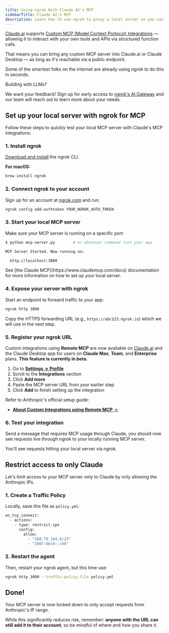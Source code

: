 ```yaml
---
title: Using ngrok With Claude AI's MCP
sidebarTitle: Claude AI's MCP
description: Learn how to use ngrok to proxy a local server so you can build custom apps for Claude's MCP.
---
```


[Claude.ai](https://www.anthropic.com/news/introducing-claude) supports [Custom MCP (Model Context Protocol) Integrations](https://support.anthropic.com/en/articles/11175166-about-custom-integrations-using-remote-mcp) — allowing it to interact with your own tools and APIs via structured function calls.

That means you can bring any custom MCP server into Claude.ai or Claude Desktop — as long as it's reachable via a public endpoint.

Some of the smartest folks on the internet are already using ngrok to do this in seconds.

<Tip>
Building with LLMs?

We want your feedback!
Sign up for early access to [ngrok's AI Gateway](https://ngrok.ai) and our team will reach out to learn more about your needs.

</Tip>

## Set up your local server with ngrok for MCP

Follow these steps to quickly test your local MCP server with Claude's MCP integrations:

### 1. Install ngrok

[Download and install](https://ngrok.com/download) the ngrok CLI.

**For macOS:**

```jsx
brew install ngrok
```

### 2. Connect ngrok to your account

Sign up for an account at [ngrok.com](https://ngrok.com/) and run:

```bash
ngrok config add-authtoken YOUR_NGROK_AUTH_TOKEN
```

### 3. Start your local MCP server

Make sure your MCP server is running on a specific port:

```bash
$ python mcp-server.py        # or whatever command runs your app

MCP Server Started. Now running on:

  http://localhost:3000
```

<Note>
	See [the Claude MCP](https://www.claudemcp.com/docs) documentation for more
	information on how to set up your local server.
</Note>

### 4. Expose your server with ngrok

Start an endpoint to forward traffic to your app:

```bash
ngrok http 3000
```

Copy the HTTPS forwarding URL (e.g., `https://abc123.ngrok.io`) which we will use in the next step.

### 5. Register your ngrok URL

Custom integrations using **Remote MCP** are now available on [Claude.ai](https://claude.ai/) and the Claude Desktop app for users on **Claude Max**, **Team**, and **Enterprise** plans. **This feature is currently in beta.**

<Tabs>
<Tab title="Claude Max">

1. Go to [**Settings → Profile**](https://claude.ai/settings/profile)
2. Scroll to the **Integrations** section
3. Click **Add more**
4. Paste the MCP server URL from your earlier step
5. Click **Add** to finish setting up the integration

</Tab>

<Tab title="Enterprise & Teams">

Refer to Anthropic's official setup guide:

- [**About Custom Integrations using Remote MCP** →](https://support.anthropic.com/en/articles/11175166-about-custom-integrations-using-remote-mcp)

</Tab>

</Tabs>

### 6. Test your integration

Send a message that requires MCP usage through Claude, you should now see requests live through ngrok to your locally running MCP server.

You'll see requests hitting your local server via ngrok.

## Restrict access to only Claude

Let's limit access to your MCP server only to Claude by only allowing the Anthropic IPs.

### 1. Create a Traffic Policy

Locally, save this file as `policy.yml`:

```bash
on_tcp_connect:
  - actions:
    - type: restrict-ips
      config:
        allow:
          - "160.79.104.0/23"
          - "2607:6bc0::/48"
```

### 2. Restart the agent

Then, restart your ngrok agent, but this time use:

```bash
ngrok http 3000 --traffic-policy-file policy.yml
```

## Done!

Your MCP server is now locked down to only accept requests from Anthropic's IP range.

While this significantly reduces risk, remember: **anyone with the URL can still add it to their account**, so be mindful of where and how you share it.
